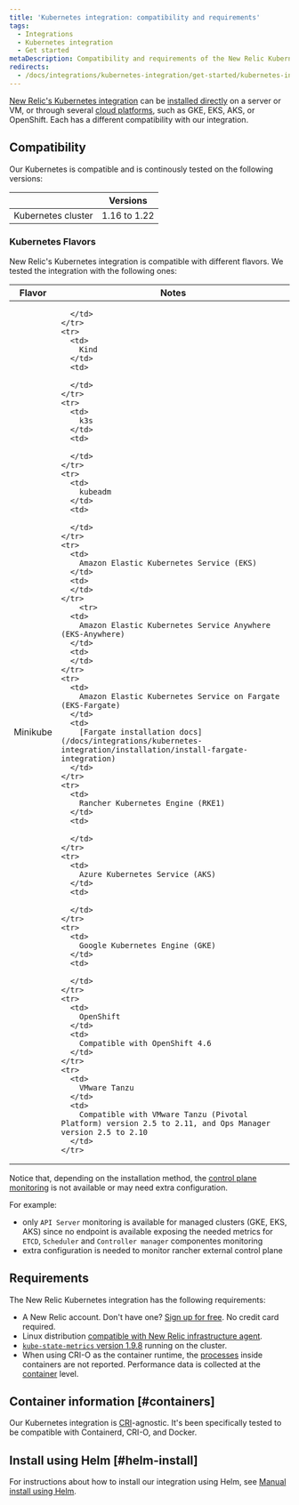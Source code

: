 ```yaml
---
title: 'Kubernetes integration: compatibility and requirements'
tags:
  - Integrations
  - Kubernetes integration
  - Get started
metaDescription: Compatibility and requirements of the New Relic Kubernetes integration.
redirects:
  - /docs/integrations/kubernetes-integration/get-started/kubernetes-integration-compatibility-requirements
---
```


[New Relic's Kubernetes integration](/docs/integrations/kubernetes-integration/get-started/introduction-kubernetes-integration) can be [installed directly](/docs/integrations/kubernetes-integration/installation/kubernetes-installation-configuration#install) on a server or VM, or through several [cloud platforms](/docs/integrations/kubernetes-integration/installation/kubernetes-installation-configuration#cloud-platforms), such as GKE, EKS, AKS, or OpenShift. Each has a different compatibility with our integration.

## Compatibility

Our Kubernetes is compatible and is continously tested on the following versions:

<table>
  <thead>
    <tr>
      <th style={{ width: "300px" }}> 
      </th>
      <th>
        Versions
      </th>
    </tr>
  </thead>
  <tbody>
    <tr>
      <td>
        Kubernetes cluster
      </td>
      <td>
        1.16 to 1.22
      </td>
    </tr>
  </tbody>
</table>

### Kubernetes Flavors

New Relic's Kubernetes integration is compatible with different flavors. We tested the integration with the following ones:

<table>
  <thead>
    <tr>
      <th style={{ width: "300px" }}>
        Flavor
      </th>
      <th>
        Notes
      </th>
    </tr>
  </thead>
  <tbody>
    <tr>
      <td>
        Minikube
      </td>
      <td>
        
      </td>
    </tr>
    <tr>
      <td>
        Kind
      </td>
      <td>
        
      </td>
    </tr>
    <tr>
      <td>
        k3s
      </td>
      <td>
        
      </td>
    </tr>
    <tr>
      <td>
        kubeadm
      </td>
      <td>
        
      </td>
    </tr>
    <tr>
      <td>
        Amazon Elastic Kubernetes Service (EKS)
      </td>
      <td>
      </td>
    </tr>
        <tr>
      <td>
        Amazon Elastic Kubernetes Service Anywhere (EKS-Anywhere)
      </td>
      <td>
      </td>
    </tr>
    <tr>
      <td>
        Amazon Elastic Kubernetes Service on Fargate (EKS-Fargate)
      </td>
      <td>
        [Fargate installation docs](/docs/integrations/kubernetes-integration/installation/install-fargate-integration)
      </td>
    </tr>
    <tr>
      <td>
        Rancher Kubernetes Engine (RKE1)
      </td>
      <td>
        
      </td>
    </tr>
    <tr>
      <td>
        Azure Kubernetes Service (AKS)
      </td>
      <td>
        
      </td>
    </tr>
    <tr>
      <td>
        Google Kubernetes Engine (GKE)
      </td>
      <td>
        
      </td>
    </tr>
    <tr>
      <td>
        OpenShift
      </td>
      <td>
        Compatible with OpenShift 4.6 
      </td>
    </tr>
    <tr>
      <td>
        VMware Tanzu
      </td>
      <td>
        Compatible with VMware Tanzu (Pivotal Platform) version 2.5 to 2.11, and Ops Manager version 2.5 to 2.10
      </td>
    </tr>
  </tbody>
</table>

Notice that, depending on the installation method, the [control plane monitoring](/docs/integrations/kubernetes-integration/installation/configure-control-plane-monitoring) is not available or may need extra configuration. 

For example:

* only `API Server` monitoring is available for managed clusters (GKE, EKS, AKS) since no endpoint is available exposing the needed metrics for `ETCD`, `Scheduler` and `Controller manager` componentes monitoring
* extra configuration is needed to monitor rancher external control plane

## Requirements

The New Relic Kubernetes integration has the following requirements:

* A New Relic account. Don't have one? [Sign up for free](https://newrelic.com/signup). No credit card required.
* Linux distribution [compatible with New Relic infrastructure agent](/docs/infrastructure/new-relic-infrastructure/getting-started/compatibility-requirements-new-relic-infrastructure#operating-systems).
* [`kube-state-metrics` version 1.9.8](https://github.com/kubernetes/kube-state-metrics) running on the cluster.
* When using CRI-O as the container runtime, the [processes](/attribute-dictionary/?event=ProcessSample) inside containers are not reported. Performance data is collected at the [container](/docs/integrations/kubernetes-integration/understand-use-data/find-use-your-kubernetes-data#container-data) level.

## Container information [#containers]

Our Kubernetes integration is [CRI](https://kubernetes.io/docs/concepts/architecture/cri)-agnostic. It's been specifically tested to be compatible with Containerd, CRI-O, and Docker.

## Install using Helm [#helm-install]

For instructions about how to install our integration using Helm, see [Manual install using Helm](/docs/integrations/kubernetes-integration/installation/install-kubernetes-integration-using-helm#h2-compatibility-and-requirements).
